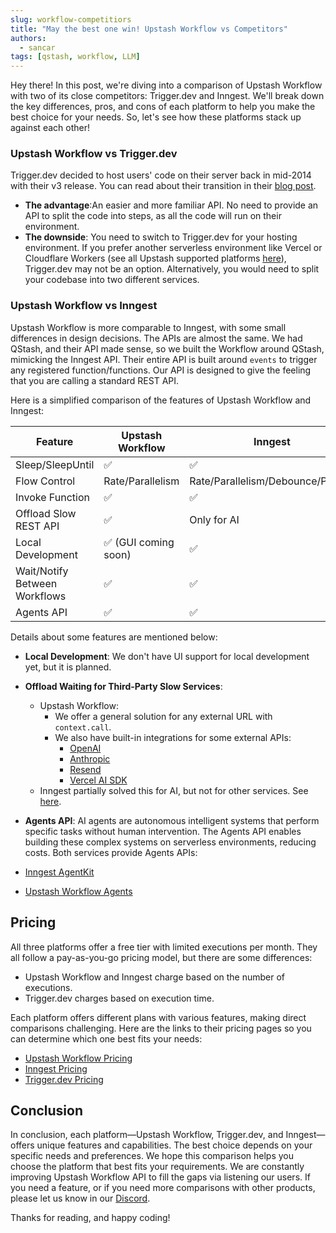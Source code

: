 ```yaml
---
slug: workflow-competitiors
title: "May the best one win! Upstash Workflow vs Competitors"
authors:
  - sancar
tags: [qstash, workflow, LLM]
---
```


Hey there! In this post, we're diving into a comparison of Upstash Workflow with two of its close competitors: Trigger.dev and Inngest. We'll break down the key differences, pros, and cons of each platform to help you make the best choice for your needs. 
So, let's see how these platforms stack up against each other!

### Upstash Workflow vs Trigger.dev

Trigger.dev decided to host users' code on their server back in mid-2014 with their v3 release. You can read about their transition in their [blog post](https://trigger.dev/blog/v3-announcement#what-about-triggerdev-v2). 
- __The advantage__:An easier and more familiar API. No need to provide an API to split the code into steps, as all the code will run on their environment.
- __The downside__: You need to switch to Trigger.dev for your hosting environment. If you prefer another serverless environment like Vercel or Cloudflare Workers (see all Upstash supported platforms [here](https://upstash.com/docs/workflow/quickstarts/platforms)), Trigger.dev may not be an option. Alternatively, you would need to split your codebase into two different services.

### Upstash Workflow vs Inngest

Upstash Workflow is more comparable to Inngest, with some small differences in design decisions. The APIs are almost the same. We had QStash, and their API made sense, so we built the Workflow around QStash, mimicking the Inngest API. Their entire API is built around `events` to trigger any registered function/functions. Our API is designed to give the feeling that you are calling a standard REST API.

Here is a simplified comparison of the features of Upstash Workflow and Inngest:

| Feature                      | Upstash Workflow            | Inngest                                |
|------------------------------|-----------------------------|----------------------------------------|
| Sleep/SleepUntil             | ✅                          | ✅                                     |
| Flow Control                 | Rate/Parallelism            | Rate/Parallelism/Debounce/Priority     |
| Invoke Function              | ✅                          | ✅                                     |
| Offload Slow REST API        | ✅                          | Only for AI                            |
| Local Development            | ✅ (GUI coming soon)        | ✅                                     |
| Wait/Notify Between Workflows| ✅                          | ✅                                     |
| Agents API                   | ✅                          | ✅                                     |

Details about some features are mentioned below:

- __Local Development__: We don't have UI support for local development yet, but it is planned.
- __Offload Waiting for Third-Party Slow Services__:
    - Upstash Workflow:
        - We offer a general solution for any external URL with `context.call`.
        - We also have built-in integrations for some external APIs:
            - [OpenAI](https://upstash.com/docs/workflow/integrations/openai)
            - [Anthropic](https://upstash.com/docs/workflow/integrations/anthropic)
            - [Resend](https://upstash.com/docs/workflow/integrations/resend)
            - [Vercel AI SDK](https://upstash.com/docs/workflow/integrations/ai-sdk)
    - Inngest partially solved this for AI, but not for other services. See [here](https://www.inngest.com/docs/features/inngest-functions/steps-workflows/step-ai-orchestration).

- __Agents API__: AI agents are autonomous intelligent systems that perform specific tasks without human intervention. The Agents API enables building these complex systems on serverless environments, reducing costs. Both services provide Agents APIs:
- [Inngest AgentKit](https://agentkit.inngest.com/concepts/models)
- [Upstash Workflow Agents](https://upstash.com/docs/workflow/agents/overview)

## Pricing

All three platforms offer a free tier with limited executions per month. They all follow a pay-as-you-go pricing model, but there are some differences:

- Upstash Workflow and Inngest charge based on the number of executions.
- Trigger.dev charges based on execution time.

Each platform offers different plans with various features, making direct comparisons challenging. Here are the links to their pricing pages so you can determine which one best fits your needs:
- [Upstash Workflow Pricing](https://upstash.com/pricing)
- [Inngest Pricing](https://www.inngest.com/pricing)
- [Trigger.dev Pricing](https://trigger.dev/pricing)

## Conclusion

In conclusion, each platform—Upstash Workflow, Trigger.dev, and Inngest—offers unique features and capabilities. The best choice depends on your specific needs and preferences. We hope this comparison helps you choose the platform that best fits your requirements. We are constantly improving Upstash Workflow API to fill the gaps via listening our users. If you need a feature, or if you need more comparisons with other products, please let us know in our [Discord](https://upstash.com/discord).

Thanks for reading, and happy coding!


